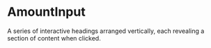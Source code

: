 # AmountInput

A series of interactive headings arranged vertically, each revealing a section of content when clicked.

